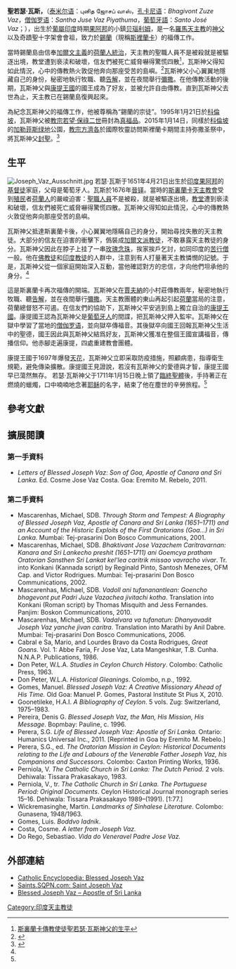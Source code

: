 {{Infobox saint
| name            = 聖若瑟·瓦斯 <br>St. Joseph Vaz {{Link-en|Cong. Orat.|Oratory of Saint Philip Neri}}
| image           = Joze-Vaz.jpg
| imagesize       = 
| alt             = 
| caption         = [[錫蘭|錫蘭]]宗徒
| titles          = 司鐸、傳教士
| birth_date      = {{birth date|1651|04|21|df=yes}}
| birth_place     = [[葡屬印度|葡屬印度]][[果阿邦|果阿]][[贝瑙利姆|贝瑙利姆]]
| death_date      = {{death date and age|1711|01|16|1651|04|21|df=yes}}
| death_place     = [[康提王國|康提王國]][[康提|康提]]
| venerated_in    = [[羅馬天主教|羅馬天主教]]<br>（[[印度|印度]]、[[斯里蘭卡|斯里蘭卡]]以及{{Link-en|司鐸祈禱會|Congregation of the Oratory}}）
| beatified_date  = 1995年1月21日
| beatified_place = [[斯里蘭卡|斯里蘭卡]] [[科倫坡|科倫坡]] [[加勒菲斯绿地|加勒菲斯绿地]]公園
| beatified_by    = [[教宗若望·保祿二世|教宗若望·保祿二世]]
| canonized_date  = 2015年1月14日
| canonized_place = [[斯里蘭卡|斯里蘭卡]] [[科倫坡|科倫坡]] [[加勒菲斯绿地|加勒菲斯绿地]]公園
| canonized_by    = [[教宗方濟各|教宗方濟各]]
| major_shrine    = 聖若瑟·瓦斯朝聖地<br>印度 [[卡纳塔克邦|卡纳塔克邦]] [[班特瓦尔|班特瓦尔]] Mudipu
| feast_day       = 1月16日
| attributes      = 
| patronage       = 斯裡蘭卡和斯裡蘭卡人
| issues          = 
| suppressed_date = 
| suppressed_by   = 
| influences      = 
| influenced      = 
| tradition       = 
| major_works     = 
}}

'''聖若瑟·瓦斯，{{Link-en|Cong. Orat.|Oratory of Saint Philip Neri}}'''（[[泰米尔语|泰米尔语]]：புனித ஜோசப் வாஸ்，[[孔卡尼语|孔卡尼语]]：''Bhagivont Zuze Vaz''，[[僧伽罗语|僧伽罗语]]：''Santha Juse Vaz Piyathuma''，[[葡萄牙語|葡萄牙語]]：''Santo José Vaz''；{{bd|1651年|4月21日|1711年|1月16日}}），出生於[[葡屬印度|葡屬印度]]時期[[果阿邦|果阿邦]]的小鎮[[贝瑙利姆|贝瑙利姆]]，是一名[[羅馬天主教|羅馬天主教]]{{Link-en|司鐸祈禱會|Congregation of the Oratory}}的[[神父|神父]]以及奇蹟聖十字架會會祖，致力於[[錫蘭|錫蘭]]（現稱[[斯裡蘭卡|斯裡蘭卡]]）的福傳工作。

當時錫蘭島由信奉[[加爾文主義|加爾文主義]]的[[荷蘭帝國|荷蘭人統治]]，天主教的聖職人員不是被殺就是被驅逐出境，教堂遭到亵渎和破壞，信友們被死亡威脅嚇得驚慌四散<ref name=vaz1>[http://zh.radiovaticana.va/news/2015/01/12/%E6%96%AF%E9%87%8C%E5%85%B0%E5%8D%A1%E4%BC%A0%E6%95%99%E4%BD%BF%E5%BE%92%E5%9C%A3%E8%8B%A5%E7%91%9F%E2%80%A7%E7%93%A6%E6%96%AF%E7%A5%9E%E7%88%B6%E7%9A%84%E7%94%9F%E5%B9%B3/1117959 斯裏蘭卡傳教使徒聖若瑟‧瓦斯神父的生平]</ref>，瓦斯神父得知如此情況，心中的傳教熱火敦促他奔向那座受苦的島嶼。<ref name=vaz2>{{Cite web |url=http://zh.radiovaticana.va/news/2015/01/14/%E6%95%99%E5%AE%97%E4%B8%BA%E7%93%A6%E6%96%AF%E7%A5%9E%E7%88%B6%E5%B0%81%E5%9C%A3%EF%BC%9A%E5%AE%97%E6%95%99%E8%87%AA%E7%94%B1%E6%98%AF%E5%9F%BA%E6%9C%AC%E4%BA%BA%E6%9D%83/1118291 |title=教宗爲瓦斯神父封聖 |access-date=2015-01-15 |archive-date=2016-03-04 |archive-url=https://web.archive.org/web/20160304102817/http://zh.radiovaticana.va/news/2015/01/14/%E6%95%99%E5%AE%97%E4%B8%BA%E7%93%A6%E6%96%AF%E7%A5%9E%E7%88%B6%E5%B0%81%E5%9C%A3%EF%BC%9A%E5%AE%97%E6%95%99%E8%87%AA%E7%94%B1%E6%98%AF%E5%9F%BA%E6%9C%AC%E4%BA%BA%E6%9D%83/1118291 |dead-url=no }}</ref>瓦斯神父小心翼翼地隱藏自己的身份，秘密地執行牧職、聽[[告解|告解]]，並在夜間舉行[[彌撒|彌撒]]。在他傳教活動的後期，瓦斯神父與[[康提王國|康提王國]]的國王成為了好友，並被允許自由傳教。直到瓦斯神父去世為止，天主教已在錫蘭島復興起來。

為紀念瓦斯神父的福傳工作，他被尊稱為“錫蘭的宗徒”。1995年1月21日於[[科倫坡|科倫坡]]，瓦斯神父被[[教宗若望·保祿二世|教宗若望·保祿二世]]冊封為[[真福|真福品]]。2015年1月14日，同樣於[[科倫坡|科倫坡]]的[[加勒菲斯绿地|加勒菲斯绿地]]公園，[[教宗方濟各|教宗方濟各]]於國際牧靈訪問斯裡蘭卡期間主持弥撒圣祭中，將瓦斯神父[[基督教聖人|封聖]]。<ref>{{cite web|title=Goan-born Joseph Vaz granted sainthood by Pope Francis in Sri Lanka|url=http://www.firstpost.com/world/goan-born-joseph-vaz-granted-sainthood-pope-francis-sri-lanka-2045441.html|website=First Post|date=14 January 2015|accessdate=14 January 2015|archive-date=2020-10-22|archive-url=https://web.archive.org/web/20201022014705/https://www.firstpost.com/world/goan-born-joseph-vaz-granted-sainthood-pope-francis-sri-lanka-2045441.html|dead-url=no}}</ref>

== 生平 ==
[[File:Joseph_Vaz_Ausschnitt.jpg|left]]
若瑟‧瓦斯于1651年4月21日出生於[[印度|印度]][[果阿邦|果阿邦]]的[[基督徒|基督徒]]家庭，父母是葡萄牙人。瓦斯於1676年[[晉铎|晉铎]]。當時的[[斯裏蘭卡|斯裏蘭卡]][[天主教會|天主教會]]受到[[殖民|殖民]]者[[荷蘭人|荷蘭人]]的嚴峻迫害：[[聖職人員|聖職人員]]不是被殺，就是被驅逐出境，[[教堂|教堂]]遭到亵渎和破壞，信友們被死亡威脅嚇得驚慌四散。瓦斯神父得知如此情況，心中的傳教熱火敦促他奔向那座受苦的島嶼。

瓦斯神父抵達斯裏蘭卡後，小心翼翼地隱瞞自己的身分，開始尋找失散的天主教徒。大部分的信友在迫害的衝擊下，僞裝成[[加爾文主義|加爾文派教徒]]，不敢暴露天主教徒的身分。瓦斯神父因此在脖子上挂了一串[[玫瑰經|玫瑰念珠]]，挨家挨戶乞討，如同印度的[[棄絕期|苦行僧]]一般。他在[[佛教徒|佛教徒]]和[[印度教徒|印度教徒]]的人群中，注意到有人打量著天主教憐憫的記號。于是，瓦斯神父從一個家庭開始深入互動，當他確認對方的忠信，才向他們坦承他的身分。<ref name=vaz1/>

這是斯裏蘭卡再次福傳的開端。瓦斯神父在[[賈夫納|賈夫納]]的小村莊傳教兩年，秘密地執行牧職、聽[[告解|告解]]，並在夜間舉行[[彌撒|彌撒]]。天主教團體的東山再起引起[[荷蘭帝國|荷蘭]]當局的注意，荷蘭總督怒不可遏。在信友們的協助下，瓦斯神父平安逃到島上獨立自治的[[康提王國|康提王國]]。康提國王{{link-en|Vimaladharmasuriya二世|Vimaladharmasuriya II of Kandy}}認為瓦斯神父是[[葡萄牙人|葡萄牙人]]的間諜，把瓦斯神父押入監牢。瓦斯神父在獄中學習了當地的[[僧伽罗语|僧伽罗语]]，並向獄卒傳福音。其後獄卒向國王回報瓦斯神父生活中的聖德，國王因此與瓦斯神父結爲好友，瓦斯神父獲准在整個王國宣講福音，傳播信仰。他赤腳走遍康提，四處重建教會團體。

康提王國于1697年爆發[[天花|天花]]，瓦斯神父立即采取防疫措施，照顧病患，指導衛生規範，避免傳染擴散。康提國王見證說，若沒有瓦斯神父的愛德與才智，康提王國早已蕩然無存。
若瑟‧瓦斯神父于1711年1月15日晚上領了[[聖體|臨終聖體]]後，手持著正在燃燒的蠟燭，口中喃喃地念著[[耶稣|耶稣]]的名字，結束了他在塵世的辛勞旅程。<ref name=vaz1/>

== 參考文獻 ==
{{reflist}}

== 擴展閱讀 ==

===第一手資料===
*''Letters of Blessed Joseph Vaz: Son of Goa, Apostle of Canara and Sri Lanka.'' Ed. Cosme Jose Vaz Costa. Goa: Eremito M. Rebelo, 2011.

===第二手資料===
*Mascarenhas, Michael, SDB. ''Through Storm and Tempest: A Biography of Blessed Joseph Vaz, Apostle of Canara and Sri Lanka (1651–1711) and an Account of the Historic Exploits of the First Oratorians (Goa...) in Sri Lanka''. Mumbai: Tej-prasarini Don Bosco Communications, 2001.
*Mascarenhas, Michael, SDB. ''Bhaktivant Jose Vazachem Caritravarnan: Kanara and Sri Lankecho preshit (1651–1711) ani Goemcya pratham Oratorian Sansthen Sri Lankat kel'lea caritrik missao vavracho vivar''. Tr. into Konkani (Kannada script) by Reginald Pinto, Santosh Menezes, OFM Cap. and Victor Rodrigues. Mumbai: Tej-prasarini Don Bosco Communications, 2002.
*Mascarenhas, Michael, SDB. ''Vadoll ani tufananantlean: Goencho bhagevont put Padri Juze Vazachea jivitachi kotha''. Translation into Konkani (Roman script) by Thomas Misquith and Jess Fernandes. Panjim: Boskon Communications, 2010.
*Mascarenhas, Michael, SDB. ''Vadalvara va tufanatun: Dhanyavadit Joseph Vaz yanche jivan caritra''. Translation into Marathi by Anil Dabre. Mumbai: Tej-prasarini Don Bosco Communications, 2006.
*Cabral e Sa, Mario, and Lourdes Bravo da Costa Rodrigues, ''Great Goans.'' Vol. 1: Abbe Faria, Fr Jose Vaz, Lata Mangeshkar, T.B. Cunha. N.N.A.P. Publications, 1986.
*Don Peter, W.L.A. ''Studies in Ceylon Church History''. Colombo: Catholic Press, 1963.
*Don Peter, W.L.A. ''Historical Gleanings''. Colombo, n.p., 1992.
*Gomes, Manuel. ''Blessed Joseph Vaz: A Creative Missionary Ahead of His Time.'' Old Goa: Manuel P. Gomes, Pastoral Institute St Pius X, 2010.
*Goonetileke, H.A.I. ''A Bibliography of Ceylon''. 5 vols. Zug: Switzerland, 1975–1983.
*Pereira, Denis G. ''Blessed Joseph Vaz, the Man, His Mission, His Message''. Bopmbay: Pauline, c. 1996.
*Perera, S.G. ''Life of Blessed Joseph Vaz: Apostle of Sri Lanka.'' Ontario: Humanics Universal Inc., 2011. [Reprinted in Goa by Eremito M. Rebelo.]
*Perera, S.G., ed. ''The Oratorian Mission in Ceylon: Historical Documents relating to the Life and Labours of the Venerable Father Joseph Vaz, his Companions and Successors''. Colombo: Caxton Printing Works, 1936.
*Perniola, V. ''The Catholic Church in Sri Lanka: The Dutch Period''. 2 vols. Dehiwala: Tissara Prakasakayo, 1983.
*Perniola, V., tr. ''The Catholic Church in Sri Lanka. The Portuguese Period: Original Documents''. Ceylon Historical Journal monograph series 15–16. Dehiwala: Tissara Prakasakayo 1989–(1991). [1:77.]
*Wickremasinghe, Martin. ''Landmarks of Sinhalese Literature''. Colombo: Gunasena, 1948/1963.
*Gomes, Luis. ''Boddvo Iadnik''.
*Costa, Cosme. ''A letter from Joseph Vaz.''
*Do Rego, Sebastiao. ''Vida do Veneravel Padre Jose Vaz.''


== 外部連結 ==
* [http://www.newadvent.org/cathen/15317b.htm Catholic Encyclopedia: Blessed Joseph Vaz] {{Wayback|url=http://www.newadvent.org/cathen/15317b.htm |date=20210509061936 }}
* [http://saints.sqpn.com Saints.SQPN.com: Saint Joseph Vaz] {{Wayback|url=http://saints.sqpn.com/ |date=20110222072802 }}
* [https://web.archive.org/web/20060512022016/http://avemaria.bravepages.com/articles/jul/joseph.html Blessed Joseph Vaz – Apostle of Sri Lanka]

{{天主教}}

{{Authority control}}
{{DEFAULTSORT:Vaz, Joseph}}
[[Category:印度天主教徒|Category:印度天主教徒]]